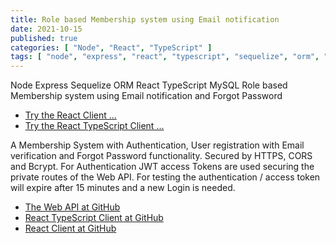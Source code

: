 ```yaml
---
title: Role based Membership system using Email notification
date: 2021-10-15
published: true
categories: [ "Node", "React", "TypeScript" ]
tags: [ "node", "express", "react", "typescript", "sequelize", "orm", "mysql", "azure" ]
---
```



Node Express Sequelize ORM React TypeScript MySQL Role based Membership system using Email notification and Forgot Password 

<ul>
<li><a href="https://users.sequelize.basic.persteenolsen.com" target="_blank" title="Show persons">Try the React Client ...</a></li>
<li><a href="https://users.ts.sequelize.basic.persteenolsen.com" target="_blank" title="Show persons">Try the React TypeScript Client ...</a></li>
</ul>

<p>A Membership System with Authentication, User registration with Email verification and Forgot Password functionality. Secured by HTTPS, CORS and Bcrypt. For Authentication JWT access Tokens are used securing the private routes of the Web API. For testing the authentication / access token will expire after 15 minutes and a new Login is needed.</p>


<ul>
<li><a href="https://github.com/persteenolsen/node-express-sequelize-users-api-basic" target="_blank">The Web API at GitHub</a></li>
<li><a href="https://github.com/persteenolsen/react-typescript-sequelize-users-client-polyfill-basic" target="_blank">React TypeScript Client at GitHub</a></li>
<li><a href="https://github.com/persteenolsen/react-sequelize-users-client-polyfill-basic" target="_blank">React Client at GitHub</a></li>
</ul>




